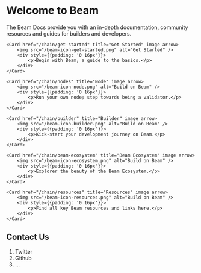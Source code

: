 # Welcome to Beam
 
The Beam Docs provide you with an in-depth documentation, community resources and guides for builders and developers.



<Cards num={5}>

	<Card href="/chain/get-started" title="Get Started" image arrow>
  		<img src="/beam-icon-get-started.png" alt="Get Started" />
  		<div style={{padding: '0 16px'}}>
  			<p>Begin with Beam; a guide to the basics.</p>
  		</div>
	</Card>

	<Card href="/chain/nodes" title="Node" image arrow>
  		<img src="/beam-icon-node.png" alt="Build on Beam" />
  		<div style={{padding: '0 16px'}}>
  			<p>Run your own node; step towards being a validator.</p>
  		</div>
	</Card>

  	<Card href="/chain/builder" title="Builder" image arrow>
  		<img src="/beam-icon-builder.png" alt="Build on Beam" />
  		<div style={{padding: '0 16px'}}>
  			<p>Kick-start your development journey on Beam.</p>
  		</div>
	</Card>

	<Card href="/chain/beam-ecosystem" title="Beam Ecosystem" image arrow>
  		<img src="/beam-icon-ecosystem.png" alt="Build on Beam" />
  		<div style={{padding: '0 16px'}}>
  			<p>Explorer the beauty of the Beam Ecosystem.</p>
  		</div>
	</Card>

	<Card href="/chain/resources" title="Resources" image arrow>
  		<img src="/beam-icon-resources.png" alt="Build on Beam" />
  		<div style={{padding: '0 16px'}}>
  			<p>Find all key Beam resources and links here.</p>
  		</div>
	</Card>

</Cards>


## Contact Us

1. Twitter
2. Github
3. …

